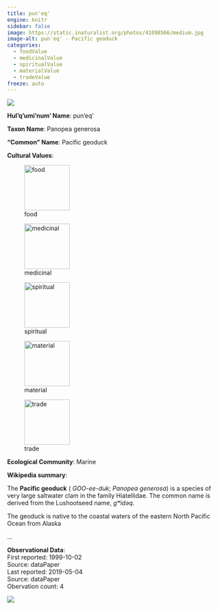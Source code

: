 ```yaml
---
title: pun'eq'
engine: knitr
sidebar: false
image: https://static.inaturalist.org/photos/41098566/medium.jpg
image-alt: pun'eq' - Pacific geoduck
categories:
  - foodValue
  - medicinalValue
  - spiritualValue
  - materialValue
  - tradeValue
freeze: auto
---
```

![](https://static.inaturalist.org/photos/41098566/medium.jpg){fig-alt="pun'eq' - Pacific geoduck"}

**Hul'q'umi'num' Name**: pun'eq'



**Taxon Name**: Panopea generosa

**"Common" Name**: Pacific geoduck

**Cultural Values**:  

::: {layout-nrow=1 style="width:60%"}
![food](/files/food.svg){width=106px}

![medicinal](/files/medicinal.svg){width=106px}

![spiritual](/files/spiritual.svg){width=106px}

![material](/files/material.svg){width=106px}

![trade](/files/trade.svg){width=106px}
:::

**Ecological Community**: Marine

**Wikipedia summary**:  
<p class="mw-empty-elt">

</p>

<p>The <b>Pacific geoduck</b> (<span></span> <i title="English pronunciation respelling">GOO-ee-duk</i>; <i>Panopea generosa</i>) is a species of very large saltwater clam in the family Hiatellidae. The common name is derived from the Lushootseed name, <span title="Lushootseed-language text"><i lang="lut">gʷidəq</i></span>.
</p><p>The geoduck is native to the coastal waters of the eastern North Pacific Ocean from Alaska</p>...

**Observational Data**:   
First reported: 1999-10-02  
Source: dataPaper  
Last reported: 2019-05-04  
Source: dataPaper  
Obervation count: 4

![](community_dist.png)
